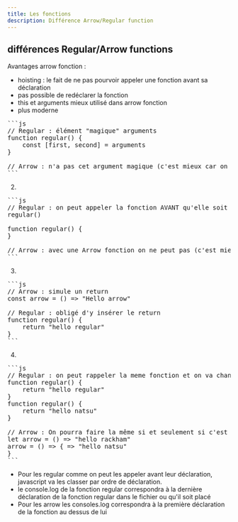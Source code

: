 ```yaml
---
title: Les fonctions
description: Différence Arrow/Regular function
---
```


## différences Regular/Arrow functions

Avantages arrow fonction :
- hoisting : le fait de ne pas pourvoir appeler une fonction avant sa déclaration
- pas possible de redéclarer la fonction
- this et arguments mieux utilisé dans arrow fonction 
- plus moderne

<Pre>
```js
// Regular : élément "magique" arguments 
function regular() {
    const [first, second] = arguments
} 

// Arrow : n'a pas cet argument magique (c'est mieux car on sait pas trop d'ou ça sort)
```
</Pre>


2)

<Pre>
```js
// Regular : on peut appeler la fonction AVANT qu'elle soit déclarée
regular()

function regular() {
} 

// Arrow : avec une Arrow fonction on ne peut pas (c'est mieux)
```
</Pre>


3) 
<Pre>
```js
// Arrow : simule un return
const arrow = () => "Hello arrow"

// Regular : obligé d'y insérer le return
function regular() {
    return "hello regular"
} 
```
</Pre>

4) 
<Pre>
```js
// Regular : on peut rappeler la meme fonction et on va changer cette fonction dans l'exemple ça retournera natsu (meme si eslint prévient le code marchera quand même)
function regular() {
    return "hello regular"
} 
function regular() {
    return "hello natsu"
} 

// Arrow : On pourra faire la même si et seulement si c'est une let, si c'est const on ne pourra pas 
let arrow = () => "hello rackham" 
arrow = () => { => "hello natsu"
}
```
</Pre>

- Pour les regular comme on peut les appeler avant leur déclaration, javascript va les classer par ordre de déclaration.
- le console.log de la fonction regular correspondra à la dernière déclaration de la fonction regular dans le fichier ou qu'il soit placé
- Pour les arrow les consoles.log correspondra à la première déclaration de la fonction au dessus de lui 
	